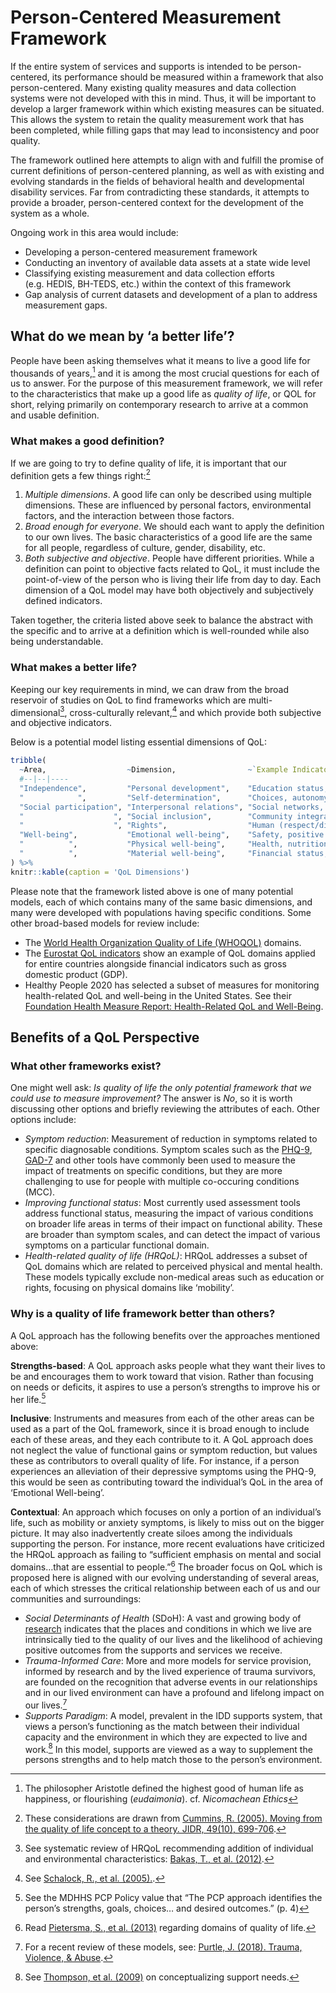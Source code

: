# Person-Centered Measurement Framework {#measure}

If the entire system of services and supports is intended to be person-centered, its performance should be measured within a framework that also person-centered.  Many existing quality measures and data collection systems were not developed with this in mind. Thus, it will be important to develop a larger framework within which existing measures can be situated.  This allows the system to retain the quality measurement work that has been completed, while filling gaps that may lead to inconsistency and poor quality.

<!-- What does existing quality measures and data collection systems currently address or focus on? Be sure to identify what is lacking… -->

The framework outlined here attempts to align with and fulfill the promise of current definitions of person-centered planning, as well as with existing and evolving standards in the fields of behavioral health and developmental disability services.  Far from contradicting these standards, it attempts to provide a broader, person-centered context for the development of the system as a whole.

Ongoing work in this area would include:

- Developing a person-centered measurement framework 
- Conducting an inventory of available data assets at a state wide level
- Classifying existing measurement and data collection efforts (e.g. HEDIS, BH-TEDS, etc.) within the context of this framework
- Gap analysis of current datasets and development of a plan to address measurement gaps.

## What do we mean by 'a better life'?

People have been asking themselves what it means to live a good life for thousands of years,^[The philosopher Aristotle defined the highest good of human life as happiness, or flourishing (*eudaimonia*).  cf. *Nicomachean Ethics*] and it is among the most crucial questions for each of us to answer.  For the purpose of this measurement framework, we will refer to the characteristics that make up a good life as *quality of life*, or QOL for short, relying primarily on contemporary research to arrive at a common and usable definition.

### What makes a good definition?

If we are going to try to define quality of life, it is important that our definition gets a few things right:^[These considerations are drawn from [Cummins, R. (2005). Moving from the quality of life concept to a theory. JIDR, 49(10), 699-706](https://www.ncbi.nlm.nih.gov/pubmed/16162114).]

1. *Multiple dimensions*.  A good life can only be described using multiple dimensions. These are influenced by personal factors, environmental factors, and the interaction between those factors.
2. *Broad enough for everyone*.  We should each want to apply the definition to our own lives.  The basic characteristics of a good life are the same for all people, regardless of culture, gender, disability, etc. 
3. *Both subjective and objective*. People have different priorities.  While a definition can point to objective facts related to QoL, it must include the point-of-view of the person who is living their life from day to day.  Each dimension of a QoL model may have both objectively and subjectively defined indicators.

Taken together, the criteria listed above seek to balance the abstract with the specific and to arrive at a definition which is well-rounded while also being understandable.

### What makes a better life? 

Keeping our key requirements in mind, we can draw from the broad reservoir of studies on QoL to find frameworks which are multi-dimensional^[See systematic review of HRQoL recommending addition of individual and environmental characteristics:  [Bakas, T., et al. (2012)](https://www.ncbi.nlm.nih.gov/pmc/articles/PMC3548743/).], cross-culturally relevant,^[See [Schalock, R., et al. (2005).](https://www.researchgate.net/profile/Mian_Wang4/publication/7801771_Cross-Cultural_Study_of_Quality_of_Life_Indicators/links/0deec52df448eac34d000000/Cross-Cultural-Study-of-Quality-of-Life-Indicators.pdf).] and which provide both subjective and objective indicators.

Below is a potential model listing essential dimensions of QoL:

```r

tribble(
  ~Area,                  ~Dimension,                ~`Example Indicators`,
  #--|--|----
  "Independence",         "Personal development",    "Education status, personal skills, ADLs, IADLs",
  "            ",         "Self-determination",      "Choices, autonomy, personal control, goals",
  "Social participation", "Interpersonal relations", "Social networks, activities, relationships",
  "                    ", "Social inclusion",        "Community integration, participation, roles",
  "                    ", "Rights",                  "Human (respect/dignity, equality), Legal",
  "Well-being",           "Emotional well-being",    "Safety, positive experiences, self-concept, stress",
  "          ",           "Physical well-being",     "Health, nutrition, recreation/physical exertion",
  "          ",           "Material well-being",     "Financial status, employment, housing, possessions"
) %>%
knitr::kable(caption = 'QoL Dimensions')

```

Please note that the framework listed above is one of many potential models, each of which contains many of the same basic dimensions, and many were developed with populations having specific conditions.  Some other broad-based models for review include:

- The [World Health Organization Quality of Life (WHOQOL)](https://apps.who.int/iris/bitstream/handle/10665/77932/WHO_HIS_HSI_Rev.2012.03_eng.pdf?sequence=1&isAllowed=y) domains.
- The [Eurostat QoL indicators](https://ec.europa.eu/eurostat/statistics-explained/index.php?title=Quality_of_life_indicators) show an example of QoL domains applied for entire countries alongside financial indicators such as gross domestic product (GDP).
- Healthy People 2020 has selected a subset of measures for monitoring health-related QoL and well-being in the United States.  See their [Foundation Health Measure Report: Health-Related QoL and Well-Being](https://www.healthypeople.gov/sites/default/files/HRQoLWBFullReport.pdf).

## Benefits of a QoL Perspective

### What other frameworks exist?

One might well ask: *Is quality of life the only potential framework that we could use to measure improvement?*  The answer is *No*, so it is worth discussing other options and briefly reviewing the attributes of each.  Other options include:

- *Symptom reduction*: Measurement of reduction in symptoms related to specific diagnosable conditions.  Symptom scales such as the [PHQ-9](https://www.phqscreeners.com/sites/g/files/g10049256/f/201412/PHQ-9_English.pdf), [GAD-7]() and other tools have commonly been used to measure the impact of treatments on specific conditions, but they are more challenging to use for people with multiple co-occuring conditions (MCC).
- *Improving functional status*: Most currently used assessment tools address functional status, measuring the impact of various conditions on broader life areas in terms of their impact on functional ability.  These are broader than symptom scales, and can detect the impact of various symptoms on a particular functional domain.
- *Health-related quality of life (HRQoL)*:  HRQoL addresses a subset of QoL domains which are related to perceived physical and mental health.  These models typically exclude non-medical areas such as education or rights, focusing on physical domains like 'mobility'. 

### Why is a quality of life framework better than others?

A QoL approach has the following benefits over the approaches mentioned above:

**Strengths-based**:  A QoL approach asks people what they want their lives to be and encourages them to work toward that vision.  Rather than focusing on needs or deficits, it aspires to use a person's strengths to improve his or her life.^[See the MDHHS PCP Policy value that "The PCP approach identifies the person’s strengths, goals, choices... and desired outcomes." (p. 4)]

**Inclusive**: Instruments and measures from each of the other areas can be used as a part of the QoL framework, since it is broad enough to include each of these areas, and they each contribute to it.  A QoL approach does not neglect the value of functional gains or symptom reduction, but values these as contributors to overall quality of life.  For instance, if a person experiences an alleviation of their depressive symptoms using the PHQ-9, this would be seen as contributing toward the individual's QoL in the area of 'Emotional Well-being'.

**Contextual**: An approach which focuses on only a portion of an individual's life, such as mobility or anxiety symptoms, is likely to miss out on the bigger picture.  It may also inadvertently create siloes among the individuals supporting the person.  For instance, more recent evaluations have criticized the HRQoL approach as failing to "sufficient emphasis on mental and social domains...that are essential to people."^[Read [Pietersma, S., et al. (2013)](https://www.ncbi.nlm.nih.gov/pmc/articles/PMC4031380/) regarding domains of quality of life.]  The broader focus on QoL which is proposed here is aligned with our evolving understanding of several areas, each of which stresses the critical relationship between each of us and our communities and surroundings:

- *Social Determinants of Health* (SDoH): A vast and growing body of [research](https://www.cdc.gov/socialdeterminants/research/index.htm) indicates that the places and conditions in which we live are intrinsically tied to the quality of our lives and the likelihood of achieving positive outcomes from the supports and services we receive. 
- *Trauma-Informed Care*: More and more models for service provision, informed by research and by the lived experience of trauma survivors, are founded on the recognition that adverse events in our relationships and in our lived environment can have a profound and lifelong impact on our lives.^[For a recent review of these models, see: [Purtle, J. (2018). Trauma, Violence, & Abuse](https://www.ncbi.nlm.nih.gov/pubmed/30079827).]
- *Supports Paradigm*: A model, prevalent in the IDD supports system, that views a person's functioning as the match between their individual capacity and the environment in which they are expected to live and work.^[See [Thompson, et al. (2009)](https://www.ncbi.nlm.nih.gov/pubmed/19368481) on conceptualizing support needs.]  In this model, supports are viewed as a way to supplement the persons strengths and to help match those to the person's environment.



